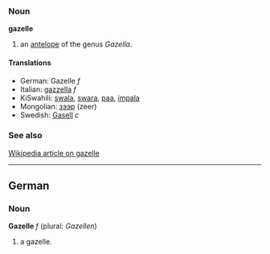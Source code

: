 ===Noun===
'''gazelle'''

#an [[antelope]] of the genus ''Gazella''.

====Translations====
*German: Gazelle ''f''
*Italian: [[gazzella]] ''f''
*KiSwahili: [[swala]], [[swara]], [[paa]], [[impala]]
*Mongolian: [[зээр]] (zeer)
*Swedish: [[Gasell]] ''c''

===See also===
[[en:gazelle|Wikipedia article on gazelle]]

----
==German==
===Noun===
'''Gazelle''' ''f'' (plural: ''Gazellen'')

# a gazelle.